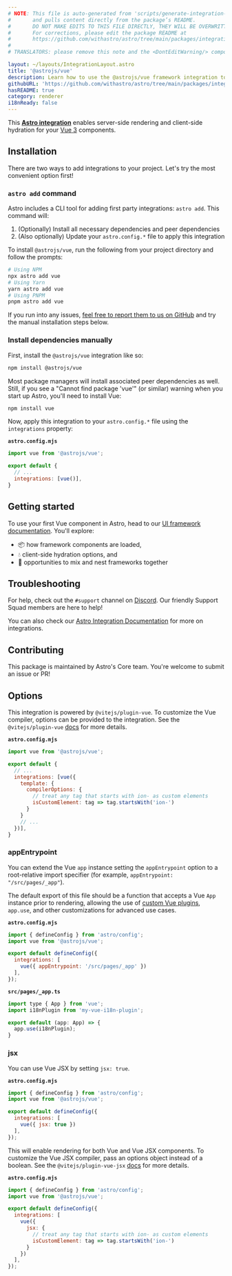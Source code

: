 ```yaml
---
# NOTE: This file is auto-generated from 'scripts/generate-integration-pages.ts'
#       and pulls content directly from the package’s README.
#       DO NOT MAKE EDITS TO THIS FILE DIRECTLY, THEY WILL BE OVERWRITTEN!
#       For corrections, please edit the package README at
#       https://github.com/withastro/astro/tree/main/packages/integrations/vue/
#
# TRANSLATORS: please remove this note and the <DontEditWarning/> component.

layout: ~/layouts/IntegrationLayout.astro
title: '@astrojs/vue'
description: Learn how to use the @astrojs/vue framework integration to extend component support in your Astro project.
githubURL: 'https://github.com/withastro/astro/tree/main/packages/integrations/vue/'
hasREADME: true
category: renderer
i18nReady: false
---
```



<DontEditWarning/>

This **[Astro integration][astro-integration]** enables server-side rendering and client-side hydration for your [Vue 3](https://vuejs.org/) components.

## Installation

There are two ways to add integrations to your project. Let's try the most convenient option first!

### `astro add` command

Astro includes a CLI tool for adding first party integrations: `astro add`. This command will:

1.  (Optionally) Install all necessary dependencies and peer dependencies
2.  (Also optionally) Update your `astro.config.*` file to apply this integration

To install `@astrojs/vue`, run the following from your project directory and follow the prompts:

```sh
# Using NPM
npx astro add vue
# Using Yarn
yarn astro add vue
# Using PNPM
pnpm astro add vue
```

If you run into any issues, [feel free to report them to us on GitHub](https://github.com/withastro/astro/issues) and try the manual installation steps below.

### Install dependencies manually

First, install the `@astrojs/vue` integration like so:

```sh
npm install @astrojs/vue
```

Most package managers will install associated peer dependencies as well. Still, if you see a "Cannot find package 'vue'" (or similar) warning when you start up Astro, you'll need to install Vue:

```sh
npm install vue
```

Now, apply this integration to your `astro.config.*` file using the `integrations` property:

**`astro.config.mjs`**

```js
import vue from '@astrojs/vue';

export default {
  // ...
  integrations: [vue()],
}
```

## Getting started

To use your first Vue component in Astro, head to our [UI framework documentation][astro-ui-frameworks]. You'll explore:

*   📦 how framework components are loaded,
*   💧 client-side hydration options, and
*   🤝 opportunities to mix and nest frameworks together

## Troubleshooting

For help, check out the `#support` channel on [Discord](https://astro.build/chat). Our friendly Support Squad members are here to help!

You can also check our [Astro Integration Documentation][astro-integration] for more on integrations.

## Contributing

This package is maintained by Astro's Core team. You're welcome to submit an issue or PR!

[astro-integration]: /en/guides/integrations-guide/

[astro-ui-frameworks]: /en/core-concepts/framework-components/#using-framework-components

## Options

This integration is powered by `@vitejs/plugin-vue`. To customize the Vue compiler, options can be provided to the integration. See the `@vitejs/plugin-vue` [docs](https://www.npmjs.com/package/@vitejs/plugin-vue) for more details.

**`astro.config.mjs`**

```js
import vue from '@astrojs/vue';

export default {
  // ...
  integrations: [vue({
    template: {
      compilerOptions: {
        // treat any tag that starts with ion- as custom elements
        isCustomElement: tag => tag.startsWith('ion-')
      }
    }
    // ...
  })],
}
```

### appEntrypoint

You can extend the Vue `app` instance setting the `appEntrypoint` option to a root-relative import specifier (for example, `appEntrypoint: "/src/pages/_app"`).

The default export of this file should be a function that accepts a Vue `App` instance prior to rendering, allowing the use of [custom Vue plugins](https://vuejs.org/guide/reusability/plugins.html), `app.use`, and other customizations for advanced use cases.

**`astro.config.mjs`**

```js
import { defineConfig } from 'astro/config';
import vue from '@astrojs/vue';

export default defineConfig({
  integrations: [
    vue({ appEntrypoint: '/src/pages/_app' })
  ],
});
```

**`src/pages/_app.ts`**

```js
import type { App } from 'vue';
import i18nPlugin from 'my-vue-i18n-plugin';

export default (app: App) => {
  app.use(i18nPlugin);
}
```

### jsx

You can use Vue JSX by setting `jsx: true`.

**`astro.config.mjs`**

```js
import { defineConfig } from 'astro/config';
import vue from '@astrojs/vue';

export default defineConfig({
  integrations: [
    vue({ jsx: true })
  ],
});
```

This will enable rendering for both Vue and Vue JSX components. To customize the Vue JSX compiler, pass an options object instead of a boolean. See the `@vitejs/plugin-vue-jsx` [docs](https://www.npmjs.com/package/@vitejs/plugin-vue-jsx) for more details.

**`astro.config.mjs`**

```js
import { defineConfig } from 'astro/config';
import vue from '@astrojs/vue';

export default defineConfig({
  integrations: [
    vue({
      jsx: {
        // treat any tag that starts with ion- as custom elements
        isCustomElement: tag => tag.startsWith('ion-')
      }
    })
  ],
});
```
